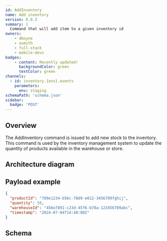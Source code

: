 ```yaml
---
id: AddInventory
name: Add inventory
version: 0.0.3
summary: |
  Command that will add item to a given inventory id
owners:
    - dboyne
    - asmith
    - full-stack
    - mobile-devs
badges:
    - content: Recently updated!
      backgroundColor: green
      textColor: green
channels:
  - id: inventory.{env}.events
    parameters:
      env: staging
schemaPath: 'schema.json'
sidebar:
  badge: 'POST'
---
```



## Overview

The AddInventory command is issued to add new stock to the inventory. This command is used by the inventory management system to update the quantity of products available in the warehouse or store.

## Architecture diagram

<NodeGraph/>

## Payload example

```json title="Payload example"
{
  "productId": "789e1234-b56c-78d9-e012-3456789fghij",
  "quantity": 50,
  "warehouseId": "456e7891-c23d-45f6-b78a-123456789abc",
  "timestamp": "2024-07-04T14:48:00Z"
}

```

## Schema

<Schema file="schema.json"/>

<Footer />


